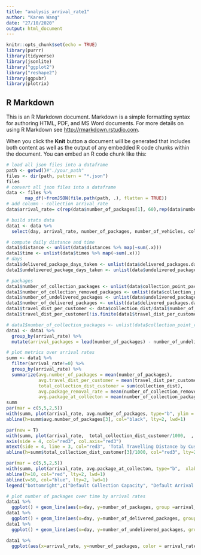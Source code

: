 ```yaml
---
title: "analysis_arrival_rate1"
author: "Karen Wang"
date: "27/10/2020"
output: html_document
---
```


```r
knitr::opts_chunk$set(echo = TRUE)
library(purrr)
library(tidyverse)
library(jsonlite)
library("ggplot2")
library("reshape2")
library(ggpubr)
library(plotrix)
```

## R Markdown

This is an R Markdown document. Markdown is a simple formatting syntax for authoring HTML, PDF, and MS Word documents. For more details on using R Markdown see <http://rmarkdown.rstudio.com>.

When you click the **Knit** button a document will be generated that includes both content as well as the output of any embedded R code chunks within the document. You can embed an R code chunk like this:

```r
# load all json files into a dataframe
path <- getwd()#"./your_path"
files <- dir(path, pattern = "*.json")
files
# convert all json files into a dataframe
data <- files %>%
       map_df(~fromJSON(file.path(path, .), flatten = TRUE))
# add column - collection arrival_rate 
data$arrival_rate= c(rep(data$number_of_packages[1], 60),rep(data$number_of_packages[1+1*60], 60), rep(data$number_of_packages[1+2*60], 60), rep(data$number_of_packages[1+3*60], 60), rep(data$number_of_packages[1+4*60],60), rep(data$number_of_packages[1+5*60],60), rep(data$number_of_packages[1+6*60],60), rep(data$number_of_packages[1+7*60],60))
```

```r
# build stats data
data1 <- data %>%
  select(day, arrival_rate, number_of_packages, number_of_vehicles, collection_dist)

# compute daily distance and time
data1$distance <- unlist(data$distances %>% map(~sum(.x)))
data1$time <- unlist(data$times %>% map(~sum(.x)))
# days
data1$delivered_package_days_taken <- unlist(data$delivered_packages.days_taken %>% map(~sum(.x)))
data1$undelivered_package_days_taken <- unlist(data$undelivered_packages.days_taken %>% map(~sum(.x)))

# packages
data1$number_of_collection_packages <- unlist(data$collection_point_packages %>% map(~sum(.x))) 
data1$number_of_collection_removed_packages <- unlist(data$collection_point_removed_packages %>% map(~sum(.x))) 
data1$number_of_undelivered_packages <- unlist(data$undelivered_packages.days_taken %>% map(~length(.x))) # calculate the number of 
data1$number_of_delivered_packages <- unlist(data$delivered_packages.days_taken %>% map(~length(.x))) # calculate the number of delivered packages every day
data1$travel_dist_per_customer <- data$collection_dist/data1$number_of_collection_packages
data1$travel_dist_per_customer[!is.finite(data1$travel_dist_per_customer)]<-0

# data1$number_of_collection_packages <- unlist(data$collection_point_removed_packages %>% map(~sum(.x)))
data1 <- data1 %>%
  group_by(arrival_rate) %>%
  mutate(arrival_packages = lead(number_of_packages) - number_of_undelivered_packages) # compute packages
```

```r
# plot metrics over arrival rates
summ <- data1 %>%
  filter(arrival_rate!=0) %>%
  group_by(arrival_rate) %>%
  summarize(avg.number_of_packages = mean(number_of_packages), 
            avg.travel_dist_per_customer = mean(travel_dist_per_customer), 
            total_collection_dist_customer = sum(collection_dist),
            avg.package_removal_rate = mean(number_of_collection_removed_packages)/3,
            avg.package_at_collecton = mean(number_of_collection_packages)/3 ) 
summ
par(mar = c(5,5,2,5))
with(summ, plot(arrival_rate, avg.number_of_packages, type="b", ylim = c(0,max(avg.number_of_packages)), xlab= "Package Arrival Rate", ylab= "Average Number of Packages", main="Performance under different Arrival Rates"))
abline(h=summ$avg.number_of_packages[3], col="black", lty=2, lwd=1)

par(new = T)
with(summ, plot(arrival_rate,  total_collection_dist_customer/1000,  , ylim = c(000,max(total_collection_dist_customer/1000)+500), type="b", pch=15, col="red3", axes=F, xlab=NA, ylab=NA, cex=1.2))
axis(side = 4, col="red3", col.axis="red3")
mtext(side = 4, line = 3, col="red3", 'Total Travelling Distance by Customer (km)')
abline(h=summ$total_collection_dist_customer[3]/1000, col="red3", lty=2, lwd=1)
```
```r
par(mar = c(5,5,2,5))
with(summ, plot(arrival_rate, avg.package_at_collecton, type="b",  xlab= "Customer Arrival Rate", ylab= "Avg. Number of Packages at Collection Point", main="Average Number of Packages at Collection Point over Different Arrival Rates"), cex=1.2)
abline(h=10, col="red", lty=2, lwd=1)
abline(v=50, col="blue", lty=2, lwd=1)
legend("bottomright",c("Default Collection Capacity", "Default Arrival Rate"),col=c("red","blue"), text.col=c("red","blue"), lty=c(2,2), lwd=c(1,1))
```
```r
# plot number of packages over time by arrival rates
data1 %>% 
  ggplot() + geom_line(aes(x=day, y=number_of_packages, group =arrival_rate, color = as.factor(arrival_rate))) + ggtitle("Number of Packages over Time by Arrival Rates") + labs(y= "Number of Packages", x = "Day n", color = "Package Arrival Rate")
data1 %>% 
  ggplot() + geom_line(aes(x=day, y=number_of_delivered_packages, group =arrival_rate, color = arrival_rate)) + ggtitle("number_of_delivered_packages over time")
data1 %>% 
  ggplot() + geom_line(aes(x=day, y=number_of_undelivered_packages, group =arrival_rate, color = arrival_rate)) + ggtitle("number_of_undelivered_packages over time")

data1 %>% 
  ggplot(aes(x=arrival_rate, y=number_of_packages, color = arrival_rate)) + geom_boxplot() + ggtitle("Number of Packages vs Distance Threshold")
```